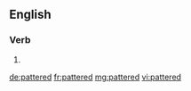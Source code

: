 ==English==

===Verb===
{{head|en|verb form}}

# {{en-past of|patter}}

[[de:pattered]]
[[fr:pattered]]
[[mg:pattered]]
[[vi:pattered]]